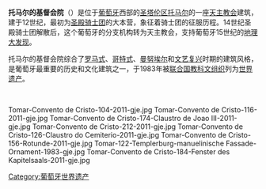 {{unreferenced|time=2019-11-04T14:55:56+00:00}}
{{世界文化遗产概要表
| site_img = File:Convento_Cristo_December_2008-8.jpg
| site_img_capt = 托马尔的基督会院<br>{{lang|pt|Convento de Cristo}}
| site_img_width = 250px
| zh_name = 托马尔的基督会院
| pt_name = Convento de Cristo
| country = {{POR}}
| Region = 欧洲和北美地区
| criterion_c = (i),(vi)
| rg_year = 1983年
| ex_rg_year = 
| Danger_year = 
| remarks = 
| org_url = http://whc.unesco.org/en/list/265
| map_img = 
| map_img_width = 250px
}}
'''托马尔的基督会院'''（{{lang-pt|'''Convento de Cristo'''}}）是位于[[葡萄牙|葡萄牙]]西部的[[圣塔伦区|圣塔伦区]][[托马尔|托马尔]]的一座[[天主教会|天主教会]]建筑，建于12世纪，最初为[[圣殿骑士团|圣殿骑士团]]的大本营，象征着骑士团的征服历程。14世纪圣殿骑士团解散后，这个葡萄牙的分支机构转为天主教会，支持葡萄牙15世纪的[[地理大发现|地理大发现]]。

托马尔的基督会院综合了[[罗马式|罗马式]]、[[哥特式|哥特式]]、[[曼努埃尔|曼努埃尔]]和[[文艺复兴|文艺复兴]]时期的建筑风格，是葡萄牙最重要的历史和文化建筑之一，于1983年被[[联合国教科文组织|联合国教科文组织]]列为[[世界遗产|世界遗产]]。

<br><gallery class=center caption="托马尔的基督会院 - Convento de Cristo">
Tomar-Convento de Cristo-104-2011-gje.jpg
Tomar-Convento de Cristo-116-2011-gje.jpg
Tomar-Convento de Cristo-174-Claustro de Joao III-2011-gje.jpg
Tomar-Convento de Cristo-212-2011-gje.jpg
Tomar-Convento de Cristo-126-Claustro do Cemiterio-2011-gje.jpg
Tomar-Convento de Cristo-156-Rotunde-2011-gje.jpg
Tomar-122-Templerburg-manuelinische Fassade-Ornament-1983-gje.jpg
Tomar-Convento de Cristo-184-Fenster des Kapitelsaals-2011-gje.jpg
</gallery>

{{Coord|39|36|14|N|8|25|09|W|region:PT_type:landmark|display=title}}

[[Category:葡萄牙世界遗产|Category:葡萄牙世界遗产]]